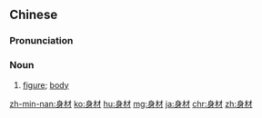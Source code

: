 ==Chinese==
{{zh-forms}}

===Pronunciation===
{{zh-pron
|m=shēncái
|c=san1 coi4
|h=pfs=sṳ̂n-chhòi
|mn=sin-châi
|ma=Zh-shencái.ogg
|cat=n
}}

===Noun===
{{zh-noun}}

# [[figure]]; [[body]]
#: {{zh-x|她 的 身材 很 好。|She has a great '''figure'''.}}

{{zh-cat|Intermediate}}

[[zh-min-nan:身材]]
[[ko:身材]]
[[hu:身材]]
[[mg:身材]]
[[ja:身材]]
[[chr:身材]]
[[zh:身材]]